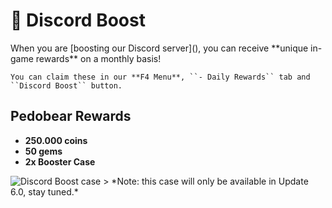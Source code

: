 
# 💎 Discord Boost

<Callout type="info" emoji="ℹ️">
    When you are [boosting our Discord server](<https://discord.gg/holtyx>), you can receive **unique in-game rewards** on a monthly basis!  

    You can claim these in our **F4 Menu**, ``- Daily Rewards`` tab and ``Discord Boost`` button.
</Callout>

## Pedobear Rewards
- **250.000 coins**
- **50 gems**
- **2x Booster Case**
<Image src="/gmod/boost_case.png" alt="Discord Boost case" width={500} height={500} />
> *Note: this case will only be available in Update 6.0, stay tuned.*